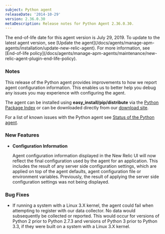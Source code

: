 ```yaml
---
subject: Python agent
releaseDate: '2014-10-29'
version: 2.36.0.30
metaDescription: Release notes for Python Agent 2.36.0.30.
---
```


<Callout variant="important">
  The end-of-life date for this agent version is July 29, 2019. To update to the latest agent version, see [Update the agent](/docs/agents/manage-apm-agents/installation/update-new-relic-agent). For more information, see [End-of-life policy](/docs/agents/manage-apm-agents/maintenance/new-relic-agent-plugin-end-life-policy).
</Callout>

### Notes

This release of the Python agent provides improvements to how we report agent configuration information. This enables us to better help you debug any issues you may experience with configuring the agent.

The agent can be installed using **easy_install/pip/distribute** via the [Python Package Index](https://pypi.python.org/pypi/newrelic) or can be downloaded directly from our [download site](https://download.newrelic.com/python_agent/release/).

For a list of known issues with the Python agent see [Status of the Python agent](/docs/python/status-of-python-agent).

### New Features

* **Configuration Information**

  Agent configuration information displayed in the New Relic UI will now reflect the final configuration used by the agent for an application. This includes the result of any server side configuration settings, which are applied on top of the agent defaults, agent configuration file or environment variables. Previously, the result of applying the server side configuration settings was not being displayed.

### Bug Fixes

* If running a system with a Linux 3.X kernel, the agent could fail when attempting to register with our data collector. No data would subsequently be collected or reported. This would occur for versions of Python 2 prior to Python 2.7.3 and versions of Python 3 prior to Python 3.3, if they were built on a system with a Linux 3.X kernel.
